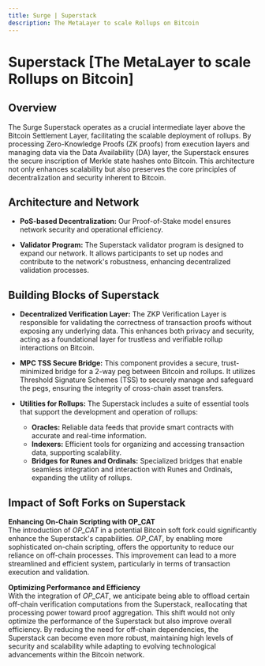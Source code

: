 ```yaml
---
title: Surge | Superstack
description: The MetaLayer to scale Rollups on Bitcoin
---
```



# Superstack [The MetaLayer to scale Rollups on Bitcoin]

## Overview

The Surge Superstack operates as a crucial intermediate layer above the Bitcoin Settlement Layer, facilitating the scalable deployment of rollups. By processing Zero-Knowledge Proofs (ZK proofs) from execution layers and managing data via the Data Availability (DA) layer, the Superstack ensures the secure inscription of Merkle state hashes onto Bitcoin. This architecture not only enhances scalability but also preserves the core principles of decentralization and security inherent to Bitcoin.

## Architecture and Network

- **PoS-based Decentralization:** Our Proof-of-Stake model ensures network security and operational efficiency.

- **Validator Program:** The Superstack validator program is designed to expand our network. It allows participants to set up nodes and contribute to the network's robustness, enhancing decentralized validation processes.

## Building Blocks of Superstack

- **Decentralized Verification Layer:** The ZKP Verification Layer is responsible for validating the correctness of transaction proofs without exposing any underlying data. This enhances both privacy and security, acting as a foundational layer for trustless and verifiable rollup interactions on Bitcoin.

- **MPC TSS Secure Bridge:** This component provides a secure, trust-minimized bridge for a 2-way peg between Bitcoin and rollups. It utilizes Threshold Signature Schemes (TSS) to securely manage and safeguard the pegs, ensuring the integrity of cross-chain asset transfers.

- **Utilities for Rollups:** The Superstack includes a suite of essential tools that support the development and operation of rollups:
  - **Oracles:** Reliable data feeds that provide smart contracts with accurate and real-time information.
  - **Indexers:** Efficient tools for organizing and accessing transaction data, supporting scalability.
  - **Bridges for Runes and Ordinals:** Specialized bridges that enable seamless integration and interaction with Runes and Ordinals, expanding the utility of rollups.

## Impact of Soft Forks on Superstack
**Enhancing On-Chain Scripting with OP_CAT**\
The introduction of _OP_CAT_ in a potential Bitcoin soft fork could significantly enhance the Superstack's capabilities. _OP_CAT_, by enabling more sophisticated on-chain scripting, offers the opportunity to reduce our reliance on off-chain processes. This improvement can lead to a more streamlined and efficient system, particularly in terms of transaction execution and validation.

**Optimizing Performance and Efficiency**\
With the integration of _OP_CAT_, we anticipate being able to offload certain off-chain verification computations from the Superstack, reallocating that processing power toward proof aggregation. This shift would not only optimize the performance of the Superstack but also improve overall efficiency. By reducing the need for off-chain dependencies, the Superstack can become even more robust, maintaining high levels of security and scalability while adapting to evolving technological advancements within the Bitcoin network.

<ZoomImage
  src="/assets/superstack-core-functions.png"
  alt="superstack core functions"
/>

